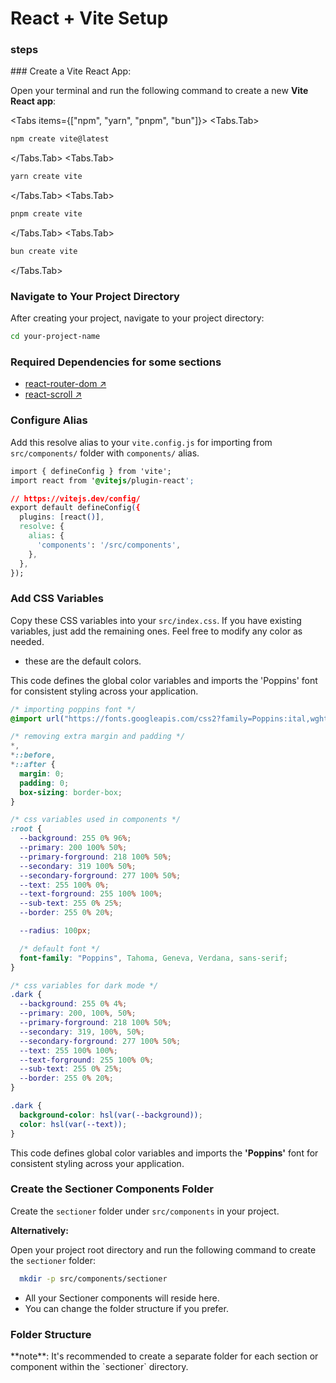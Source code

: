 # React + Vite Setup
### steps

 
<Steps>
### Create a Vite React App:

Open your terminal and run the following command to create a new **Vite React app**:

<Tabs items={["npm", "yarn", "pnpm", "bun"]}>
  <Tabs.Tab>
  ```bash copy
  npm create vite@latest
  ```
  </Tabs.Tab>
  <Tabs.Tab>
  ```bash copy
  yarn create vite
  ```
  </Tabs.Tab>
  <Tabs.Tab>
  ```bash copy
  pnpm create vite
  ```
  </Tabs.Tab>
  <Tabs.Tab>
  ```bash copy
  bun create vite
  ```
  </Tabs.Tab>
</Tabs>
 
### Navigate to Your Project Directory

After creating your project, navigate to your project directory:

```bash copy
cd your-project-name
```

### Required Dependencies for some sections

- [react-router-dom ↗](https://reactrouter.com/en/main/start/tutorial)
- [react-scroll ↗](https://reactrouter.com/en/main/start/tutorial)

### Configure Alias

Add this resolve alias to your `vite.config.js` for importing from `src/components/` folder with `components/` alias.

```css showLineNumbers filename="vite.config.js" copy {7-11}
import { defineConfig } from 'vite';
import react from '@vitejs/plugin-react';

// https://vitejs.dev/config/
export default defineConfig({
  plugins: [react()],
  resolve: {
    alias: {
      'components': '/src/components',
    },
  },
});
```

### Add CSS Variables

Copy these CSS variables into your `src/index.css`. If you have existing variables, just add the remaining ones. Feel free to modify any color as needed.

- these are the default colors.

This code defines the global color variables and imports the 'Poppins' font for consistent styling across your application.

```css showLineNumbers filename="index.css" copy
/* importing poppins font */
@import url("https://fonts.googleapis.com/css2?family=Poppins:ital,wght@0,100;0,200;0,300;0,400;0,500;0,600;0,700;0,800;0,900;1,100;1,200;1,300;1,400;1,500;1,600;1,700;1,800;1,900&display=swap");

/* removing extra margin and padding */
*,
*::before,
*::after {
  margin: 0;
  padding: 0;
  box-sizing: border-box;
}

/* css variables used in components */
:root {
  --background: 255 0% 96%;
  --primary: 200 100% 50%;
  --primary-forground: 218 100% 50%;
  --secondary: 319 100% 50%;
  --secondary-forground: 277 100% 50%;
  --text: 255 100% 0%;
  --text-forground: 255 100% 100%;
  --sub-text: 255 0% 25%;
  --border: 255 0% 20%;

  --radius: 100px;

  /* default font */
  font-family: "Poppins", Tahoma, Geneva, Verdana, sans-serif;
}

/* css variables for dark mode */
.dark {
  --background: 255 0% 4%;
  --primary: 200, 100%, 50%;
  --primary-forground: 218 100% 50%;
  --secondary: 319, 100%, 50%;
  --secondary-forground: 277 100% 50%;
  --text: 255 100% 100%;
  --text-forground: 255 100% 0%;
  --sub-text: 255 0% 25%;
  --border: 255 0% 20%;
}

.dark {
  background-color: hsl(var(--background));
  color: hsl(var(--text));
}
```
This code defines global color variables and imports the **'Poppins'** font for consistent styling across your application.

### Create the Sectioner Components Folder

Create the `sectioner` folder under `src/components` in your project.

**Alternatively:**

Open your project root directory and run the following command to create the `sectioner` folder:

```bash copy
  mkdir -p src/components/sectioner
```

- All your Sectioner components will reside here.
- You can change the folder structure if you prefer.


### Folder Structure

<FileTree>
  <FileTree.Folder name="your-project" defaultOpen>
    <FileTree.Folder name="node_modules" />
    <FileTree.Folder name="public" />
    <FileTree.Folder name="src" defaultOpen>
      <FileTree.Folder name="assets" />
      <FileTree.Folder name="components" defaultOpen>
        <FileTree.Folder name="sectioner" defaultOpen>
          <FileTree.Folder name="component-name" defaultOpen>
            <FileTree.File name="sectioner-component.jsx" />
            <FileTree.File name="sectioner-component.module.css" />
          </FileTree.Folder>
        </FileTree.Folder>
      </FileTree.Folder>
      <FileTree.File name="App.css" />
      <FileTree.File name="App.jsx" />
      <FileTree.File name="index.css" />
      <FileTree.File name="main.jsx" />
    </FileTree.Folder>
    <FileTree.File name="index.html" />
    <FileTree.File name="package.json" />
    <FileTree.File name="vite.config.js" />
  </FileTree.Folder>
</FileTree>

 
<Callout type="warning" emoji="💡">
**note**: It's recommended to create a separate folder for each section or component within the `sectioner` directory.
</Callout>

</Steps>
